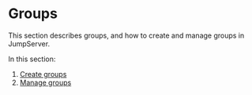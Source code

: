 # Groups

This section describes groups, and how to create and manage groups in JumpServer.

In this section:
1. [Create groups](/docs/user-groups/create-groups)
2. [Manage groups](/docs/user-groups/manage-groups)
